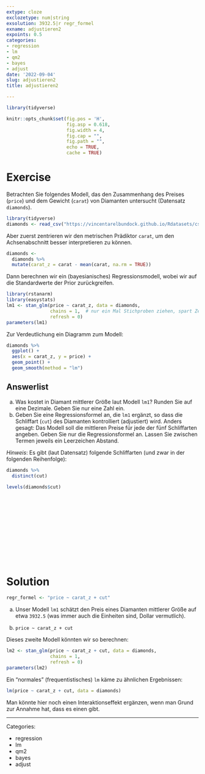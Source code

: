 ```yaml
---
extype: cloze
exclozetype: num|string
exsolution: 3932.5|r regr_formel
exname: adjustieren2
expoints: 0.5
categories:
- regression
- lm
- qm2
- bayes
- adjust
date: '2022-09-04'
slug: adjustieren2
title: adjustieren2

---
```




```r
library(tidyverse)

```


```r
knitr::opts_chunk$set(fig.pos = 'H',
                      fig.asp = 0.618,
                      fig.width = 4,
                      fig.cap = "", 
                      fig.path = "",
                      echo = TRUE,
                      cache = TRUE)
```





# Exercise


Betrachten Sie folgendes Modell, das den Zusammenhang des Preises (`price`) 
und dem Gewicht (`carat`) von Diamanten untersucht (Datensatz `diamonds`).

```r
library(tidyverse)
diamonds <- read_csv("https://vincentarelbundock.github.io/Rdatasets/csv/ggplot2/diamonds.csv")
```



Aber zuerst zentrieren wir den metrischen Prädiktor `carat`, 
um den Achsenabschnitt besser interpretieren zu können. 

```r
diamonds <-
  diamonds %>% 
  mutate(carat_z = carat - mean(carat, na.rm = TRUE))
```

Dann berechnen wir ein (bayesianisches) Regressionsmodell, 
wobei wir auf die Standardwerte der Prior zurückgreifen.

```r
library(rstanarm)
library(easystats)
lm1 <- stan_glm(price ~ carat_z, data = diamonds,
                chains = 1,  # nur ein Mal Stichproben ziehen, spart Zeit (auf Kosten der Genauigkeit)
                refresh = 0)
parameters(lm1)
```




Zur Verdeutlichung ein Diagramm zum Modell:

```r
diamonds %>% 
  ggplot() +
  aes(x = carat_z, y = price) +
  geom_point() + 
  geom_smooth(method = "lm")
```

Answerlist
----------
a) Was kostet in Diamant mittlerer Größe laut Modell `lm1`? Runden Sie auf eine Dezimale. Geben Sie nur eine Zahl ein.
b) Geben Sie eine Regressionsformel an, die `lm1` ergänzt, so dass die Schliffart (`cut`) des Diamanten kontrolliert (adjustiert) wird. Anders gesagt: Das Modell soll die mittleren Preise für jede der fünf Schliffarten angeben. Geben Sie nur die Regressionsformel an. Lassen Sie zwischen Termen jeweils ein Leerzeichen Abstand.





*Hinweis*: Es gibt (laut Datensatz) folgende Schliffarten (und zwar in der folgenden Reihenfolge):

```r
diamonds %>% 
  distinct(cut)
```


```r
levels(diamonds$cut)
```



</br>
</br>
</br>
</br>
</br>
</br>
</br>
</br>
</br>
</br>

# Solution

```r
regr_formel <- "price ~ carat_z + cut"
```


a) Unser Modell `lm1` schätzt den Preis eines Diamanten mittlerer Größe auf etwa `3932.5` (was immer auch die Einheiten sind, Dollar vermutlich).

b) `price ~ carat_z + cut` 

Dieses zweite Modell könnten wir so berechnen:

```r
lm2 <- stan_glm(price ~ carat_z + cut, data = diamonds,
                chains = 1,
                refresh = 0)
parameters(lm2)
```


Ein "normales" (frequentistisches) `lm` käme zu ähnlichen Ergebnissen:

```r
lm(price ~ carat_z + cut, data = diamonds)
```




Man könnte hier noch einen Interaktionseffekt ergänzen, wenn man Grund zur Annahme hat,
dass es einen gibt.





---

Categories: 

- regression
- lm
- qm2
- bayes
- adjust

